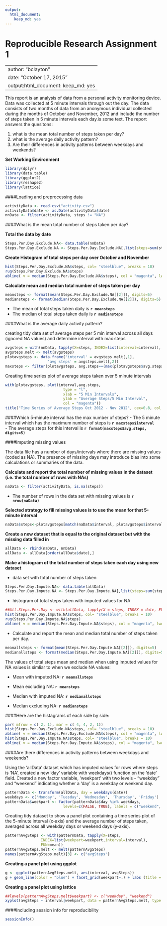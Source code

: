 ```yaml
---
output: 
  html_document: 
    keep_md: yes
---
```


Reproducible Research Assignment 1
===================================
--- 
author: "bclayton"
date: "October 17, 2015"
output:html_document: keep_md: yes
---
 

This report is an analysis of data from a personal activity monitoring device. 
Data was collected at 5 minute intervals through out the day. The data consists 
of two months of data from an anonymous individual collected during the months 
of October and November, 2012 and include the number of steps taken in 5 minute 
intervals each day.is some text.  The report answers the quesitons:

1. what is the mean total number of steps taken per day?
2. what is the average daily activity pattern?
3. Are their differences in activity patterns between weekdays and weekends?

**Set Working Environment**

```r
library(dplyr)
library(data.table)
library(ggplot2)
library(reshape2)
library(lattice)
```


####Loading and preprocessing data


```r
activityData <- read.csv("activity.csv")
activityData$date <- as.Date(activityData$date)
nnData <- filter(activityData, steps != "NA")
```

####What is the mean total number of steps taken per day?

**Total the data by date**
```r
Steps.Per.Day.Exclude.NA<- data.table(nnData)
Steps.Per.Day.Exclude.NA <- Steps.Per.Day.Exclude.NA[,list(steps=sum(steps)), by='date']

```

**Create Histogram of total steps per day over October and November**

```r
hist(Steps.Per.Day.Exclude.NA$steps, col= "steelblue", breaks = 10)
rug(Steps.Per.Day.Exclude.NA$steps)
abline( v = median(Steps.Per.Day.Exclude.NA$steps), col = "magenta", lwd = 4)

```

**Calculate mean and median total number of steps taken per day**

```r
meansteps <- format(mean(Steps.Per.Day.Exclude.NA[[2]]), digits=5)
mediansteps <- format(median(Steps.Per.Day.Exclude.NA[[2]]), digits=5)
```

- The mean of total steps taken daily is  **`r meansteps`**  
- The median of total steps taken daily is **`r mediansteps`**

####What is the average daily activity pattern?

creating tidy data set of average steps per 5 min interval across all days (ignored NA values) and determine interval with max steps
```r
avgsteps = with(nnData, tapply(X=steps, INDEX=list(interval=interval), FUN=mean))
avgsteps.melt <- melt(avgsteps)
plotavgsteps <- data.frame('interval' = avgsteps.melt[,1],
                   'avg steps' = avgsteps.melt[,2])
maxsteps <- filter(plotavgsteps, avg.steps==(max(plotavgsteps$avg.steps)))                  
```

Creating time series plot of average steps taken over 5 minute intervals
```r
with(plotavgsteps, plot(interval,avg.steps,                                            
                          type = "l", 
                          xlab = "5 Min Intervals",
                          ylab = "Average Steps/5 Min Interval",
                          col = "magenta"))
title("Time Series of Average Steps Oct 2012 - Nov 2012", cex=0.8, col.main = "steelblue")
```

####Which 5-minute interval has the max number of steps?
- The 5 minute interval which has the maximum number of steps is **`r maxsteps$interval`**  
- The average steps for 
this interval is  **`r format(maxsteps$avg.steps, digits=5)`**



####Imputing missing values

The data file has a number of days/intervals where there are missing values (coded as NA). The presence of missing days may introduce bias into some calculations or summaries of the data.

**Calculate and report the total number of missing values in the dataset (i.e. the total number of rows with NAs)**

```r
naData <- filter(activityData, is.na(steps))
```

- The number of rows in the data set with missing values is **`r nrow(naData)`**

**Selected strategy to fill missing values is to use the mean for that 5-minute interval**

```r
naData$steps<-plotavgsteps[match(naData$interval, plotavgsteps$interval),2]
```

**Create a new dataset that is equal to the original dataset but with the missing data filled in**

```r
allData <- rbind(naData, nnData)
allData <- allData[order(allData$date),]
```

**Make a histogram of the total number of steps taken each day using new dataset**

- data set with total number of steps taken
```r
Steps.Per.Day.Impute.NA<- data.table(allData)
Steps.Per.Day.Impute.NA <- Steps.Per.Day.Impute.NA[,list(steps=sum(steps)), by='date']
```

- histogram of total steps taken with imputed values for NA
```r
##All.Steps.Per.Day <- with(allData, tapply(X = steps, INDEX = date, FUN = sum)) 
hist(Steps.Per.Day.Impute.NA$steps, col= "steelblue", breaks = 10)
rug(Steps.Per.Day.Impute.NA$steps)
abline( v = median(Steps.Per.Day.Impute.NA$steps), col = "magenta", lwd = 4)
```

- Calculate and report the mean and median total number of steps taken per day. 
```r
meanallsteps <- format(mean(Steps.Per.Day.Impute.NA[[2]]), digits=5)
medianallsteps <- format(median(Steps.Per.Day.Impute.NA[[2]]), digits=5)
```

The values of total steps mean and median when using imputed values for NA values is simliar to when we exclude NA values:

- Mean with imputed NA:    **`r meanallsteps`**   

- Mean excluding NA:   **`r meansteps`**

- Median with imputed NA:  **`r medianallsteps`** 

- Median excluding NA: **`r mediansteps`**


####Here are the histagrams of each side by side:

```r
par( mfrow = c( 2, 1), mar = c( 4, 4, 2, 1))
hist(Steps.Per.Day.Exclude.NA$steps, col= "steelblue", breaks = 10)
abline( v = median(Steps.Per.Day.Exclude.NA$steps), col = "magenta", lwd = 4)
hist(Steps.Per.Day.Impute.NA$steps, col= "steelblue", breaks = 10) 
abline( v = median(Steps.Per.Day.Impute.NA$steps), col = "magenta", lwd = 4)
```

####Are there differences in activity patterns between weekdays and weekends?

Using the 'allData' dataset which has imputed values for rows where steps is 'NA', created a new 'day' variable with weekdays() function on the 'date' field. 
Created a new factor variable, 'weekpart' with two levels -  “weekday” and “weekend” indicating whether a 'day' is a weekday or weekend day.

```r
patternData <- transform(allData, day = weekdays(date))
weekdays <- c('Monday', 'Tuesday', 'Wednesday', 'Thursday', 'Friday')
patternData$weekpart <- factor(patternData$day %in% weekdays, 
                          levels=c(FALSE, TRUE), labels = c("weekend", "weekday"))

```

Creating tidy dataset to show a panel plot containing a time series plot of the 5-minute interval (x-axis) and the average number of steps taken, averaged across all weekday days or weekend days (y-axis). 
```r
patternAvgSteps <- with(patternData, tapply(X=steps, 
                INDEX=list(weekpart=weekpart,interval=interval), 
                FUN=mean))
patternAvgSteps.melt <- melt(patternAvgSteps) 
names(patternAvgSteps.melt)[3] <- c("avgSteps")
```

**Creating a panel plot using ggplot**


```r
g <- ggplot(patternAvgSteps.melt, aes(interval, avgSteps))
g + geom_line(color = "blue") + facet_grid(weekpart~.) + labs (title = "Average Steps Across Days") + labs (x = "Interval", y = "Number of Steps") + theme_bw()
```



**Creating a panel plot using lattice**
```r
##levels(patternAvgSteps.melt$weekpart) <- c("weekday", "weekend") 
xyplot(avgSteps ~ interval|weekpart, data = patternAvgSteps.melt, type = "l", layout=c(1,2), as.table=TRUE, xlab = "Interval", ylab = "Number of Steps", main="Average Steps Across Days")
```


####Including session info for reproducibility
```r
sessionInfo()
```

